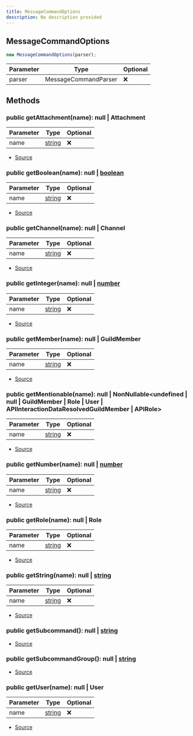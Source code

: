 ```yaml
---
title: MessageCommandOptions
description: No description provided
---
```


## MessageCommandOptions

```typescript
new MessageCommandOptions(parser);
```

| Parameter | Type                 | Optional |
| --------- | -------------------- | -------- |
| parser    | MessageCommandParser | ❌       |

## Methods

### public getAttachment(name): null | Attachment

| Parameter | Type                                                                                              | Optional |
| --------- | ------------------------------------------------------------------------------------------------- | -------- |
| name      | [string](https://developer.mozilla.org/en-US/docs/Web/JavaScript/Reference/Global_Objects/String) | ❌       |

- [Source](https://github.com/underctrl-io/commandkit/blob/f8cc07d11d2ae5ed7f529adff1649936223e27b2/packages/commandkit/src/app/commands/MessageCommandParser.ts#L209)

### public getBoolean(name): null | [boolean](https://developer.mozilla.org/en-US/docs/Web/JavaScript/Reference/Global_Objects/Boolean)

| Parameter | Type                                                                                              | Optional |
| --------- | ------------------------------------------------------------------------------------------------- | -------- |
| name      | [string](https://developer.mozilla.org/en-US/docs/Web/JavaScript/Reference/Global_Objects/String) | ❌       |

- [Source](https://github.com/underctrl-io/commandkit/blob/f8cc07d11d2ae5ed7f529adff1649936223e27b2/packages/commandkit/src/app/commands/MessageCommandParser.ts#L215)

### public getChannel(name): null | Channel

| Parameter | Type                                                                                              | Optional |
| --------- | ------------------------------------------------------------------------------------------------- | -------- |
| name      | [string](https://developer.mozilla.org/en-US/docs/Web/JavaScript/Reference/Global_Objects/String) | ❌       |

- [Source](https://github.com/underctrl-io/commandkit/blob/f8cc07d11d2ae5ed7f529adff1649936223e27b2/packages/commandkit/src/app/commands/MessageCommandParser.ts#L245)

### public getInteger(name): null | [number](https://developer.mozilla.org/en-US/docs/Web/JavaScript/Reference/Global_Objects/Number)

| Parameter | Type                                                                                              | Optional |
| --------- | ------------------------------------------------------------------------------------------------- | -------- |
| name      | [string](https://developer.mozilla.org/en-US/docs/Web/JavaScript/Reference/Global_Objects/String) | ❌       |

- [Source](https://github.com/underctrl-io/commandkit/blob/f8cc07d11d2ae5ed7f529adff1649936223e27b2/packages/commandkit/src/app/commands/MessageCommandParser.ts#L233)

### public getMember(name): null | GuildMember

| Parameter | Type                                                                                              | Optional |
| --------- | ------------------------------------------------------------------------------------------------- | -------- |
| name      | [string](https://developer.mozilla.org/en-US/docs/Web/JavaScript/Reference/Global_Objects/String) | ❌       |

- [Source](https://github.com/underctrl-io/commandkit/blob/f8cc07d11d2ae5ed7f529adff1649936223e27b2/packages/commandkit/src/app/commands/MessageCommandParser.ts#L196)

### public getMentionable(name): null | NonNullable\<undefined | null | GuildMember | Role | User | APIInteractionDataResolvedGuildMember | APIRole>

| Parameter | Type                                                                                              | Optional |
| --------- | ------------------------------------------------------------------------------------------------- | -------- |
| name      | [string](https://developer.mozilla.org/en-US/docs/Web/JavaScript/Reference/Global_Objects/String) | ❌       |

- [Source](https://github.com/underctrl-io/commandkit/blob/f8cc07d11d2ae5ed7f529adff1649936223e27b2/packages/commandkit/src/app/commands/MessageCommandParser.ts#L257)

### public getNumber(name): null | [number](https://developer.mozilla.org/en-US/docs/Web/JavaScript/Reference/Global_Objects/Number)

| Parameter | Type                                                                                              | Optional |
| --------- | ------------------------------------------------------------------------------------------------- | -------- |
| name      | [string](https://developer.mozilla.org/en-US/docs/Web/JavaScript/Reference/Global_Objects/String) | ❌       |

- [Source](https://github.com/underctrl-io/commandkit/blob/f8cc07d11d2ae5ed7f529adff1649936223e27b2/packages/commandkit/src/app/commands/MessageCommandParser.ts#L221)

### public getRole(name): null | Role

| Parameter | Type                                                                                              | Optional |
| --------- | ------------------------------------------------------------------------------------------------- | -------- |
| name      | [string](https://developer.mozilla.org/en-US/docs/Web/JavaScript/Reference/Global_Objects/String) | ❌       |

- [Source](https://github.com/underctrl-io/commandkit/blob/f8cc07d11d2ae5ed7f529adff1649936223e27b2/packages/commandkit/src/app/commands/MessageCommandParser.ts#L251)

### public getString(name): null | [string](https://developer.mozilla.org/en-US/docs/Web/JavaScript/Reference/Global_Objects/String)

| Parameter | Type                                                                                              | Optional |
| --------- | ------------------------------------------------------------------------------------------------- | -------- |
| name      | [string](https://developer.mozilla.org/en-US/docs/Web/JavaScript/Reference/Global_Objects/String) | ❌       |

- [Source](https://github.com/underctrl-io/commandkit/blob/f8cc07d11d2ae5ed7f529adff1649936223e27b2/packages/commandkit/src/app/commands/MessageCommandParser.ts#L227)

### public getSubcommand(): null | [string](https://developer.mozilla.org/en-US/docs/Web/JavaScript/Reference/Global_Objects/String)

- [Source](https://github.com/underctrl-io/commandkit/blob/f8cc07d11d2ae5ed7f529adff1649936223e27b2/packages/commandkit/src/app/commands/MessageCommandParser.ts#L285)

### public getSubcommandGroup(): null | [string](https://developer.mozilla.org/en-US/docs/Web/JavaScript/Reference/Global_Objects/String)

- [Source](https://github.com/underctrl-io/commandkit/blob/f8cc07d11d2ae5ed7f529adff1649936223e27b2/packages/commandkit/src/app/commands/MessageCommandParser.ts#L297)

### public getUser(name): null | User

| Parameter | Type                                                                                              | Optional |
| --------- | ------------------------------------------------------------------------------------------------- | -------- |
| name      | [string](https://developer.mozilla.org/en-US/docs/Web/JavaScript/Reference/Global_Objects/String) | ❌       |

- [Source](https://github.com/underctrl-io/commandkit/blob/f8cc07d11d2ae5ed7f529adff1649936223e27b2/packages/commandkit/src/app/commands/MessageCommandParser.ts#L239)
